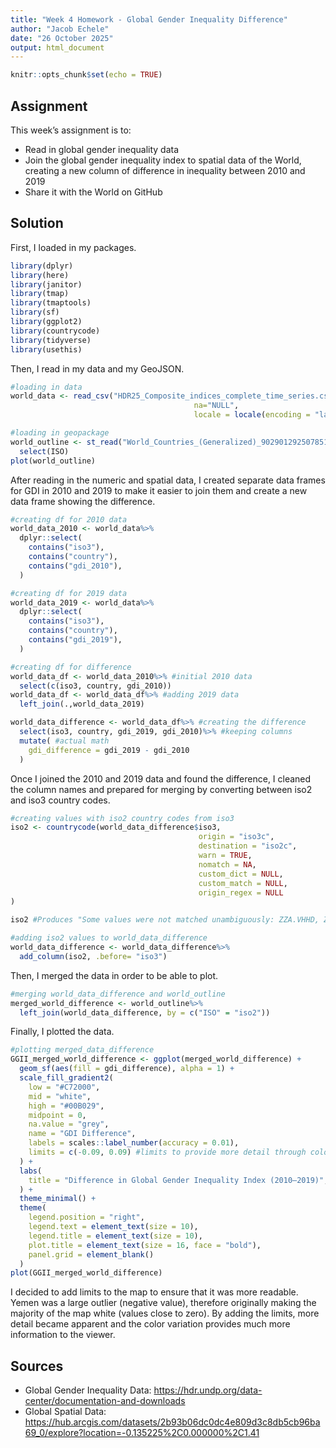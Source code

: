 ```yaml
---
title: "Week 4 Homework - Global Gender Inequality Difference"
author: "Jacob Echele"
date: "26 October 2025"
output: html_document
---
```


```r
knitr::opts_chunk$set(echo = TRUE)
```

## Assignment

This week's assignment is to:

- Read in global gender inequality data
- Join the global gender inequality index to spatial data of the World, creating a new column of difference in inequality between 2010 and 2019
- Share it with the World on GitHub

## Solution

First, I loaded in my packages.

```r
library(dplyr)
library(here)
library(janitor)
library(tmap)
library(tmaptools)
library(sf)
library(ggplot2)
library(countrycode)
library(tidyverse)
library(usethis)
```

Then, I read in my data and my GeoJSON.

```r
#loading in data
world_data <- read_csv("HDR25_Composite_indices_complete_time_series.csv",
                                         na="NULL",
                                         locale = locale(encoding = "latin1"))

#loading in geopackage
world_outline <- st_read("World_Countries_(Generalized)_9029012925078512962.geojson")%>%
  select(ISO)
plot(world_outline)
```

After reading in the numeric and spatial data, I created separate data frames for GDI in 2010 and 2019 to make it easier to join them and create a new data frame showing the difference.

```r
#creating df for 2010 data
world_data_2010 <- world_data%>%
  dplyr::select(
    contains("iso3"),
    contains("country"),
    contains("gdi_2010"),
  )

#creating df for 2019 data
world_data_2019 <- world_data%>%
  dplyr::select(
    contains("iso3"),
    contains("country"),
    contains("gdi_2019"),
  )

#creating df for difference
world_data_df <- world_data_2010%>% #initial 2010 data
  select(c(iso3, country, gdi_2010))
world_data_df <- world_data_df%>% #adding 2019 data
  left_join(.,world_data_2019)

world_data_difference <- world_data_df%>% #creating the difference
  select(iso3, country, gdi_2019, gdi_2010)%>% #keeping columns
  mutate( #actual math
    gdi_difference = gdi_2019 - gdi_2010
  )
```

Once I joined the 2010 and 2019 data and found the difference, I cleaned the column names and prepared for merging by converting between iso2 and iso3 country codes.

```r
#creating values with iso2 country codes from iso3  
iso2 <- countrycode(world_data_difference$iso3, 
                                          origin = "iso3c", 
                                          destination = "iso2c", 
                                          warn = TRUE,
                                          nomatch = NA,
                                          custom_dict = NULL,
                                          custom_match = NULL,
                                          origin_regex = NULL
)

iso2 #Produces "Some values were not matched unambiguously: ZZA.VHHD, ZZB.HHD, ZZC.HHD, ..."

#adding iso2 values to world_data_difference
world_data_difference <- world_data_difference%>%
  add_column(iso2, .before= "iso3")
```

Then, I merged the data in order to be able to plot.

```r
#merging world_data_difference and world_outline
merged_world_difference <- world_outline%>%
  left_join(world_data_difference, by = c("ISO" = "iso2"))
```

Finally, I plotted the data.

```r
#plotting merged_data_difference
GGII_merged_world_difference <- ggplot(merged_world_difference) +
  geom_sf(aes(fill = gdi_difference), alpha = 1) +
  scale_fill_gradient2(
    low = "#C72000",     
    mid = "white",       
    high = "#00B029",    
    midpoint = 0,        
    na.value = "grey", 
    name = "GDI Difference",
    labels = scales::label_number(accuracy = 0.01),
    limits = c(-0.09, 0.09) #limits to provide more detail through color variation; Yemen is extreme outlier and made most of the map white
  ) +
  labs(
    title = "Difference in Global Gender Inequality Index (2010–2019)",
  ) +
  theme_minimal() +
  theme(
    legend.position = "right",
    legend.text = element_text(size = 10),
    legend.title = element_text(size = 10),
    plot.title = element_text(size = 16, face = "bold"),
    panel.grid = element_blank()
  )
plot(GGII_merged_world_difference)
```

I decided to add limits to the map to ensure that it was more readable. Yemen was a large outlier (negative value), therefore originally making the majority of the map white (values close to zero). By adding the limits, more detail became apparent and the color variation provides much more information to the viewer.

## Sources

- Global Gender Inequality Data: <https://hdr.undp.org/data-center/documentation-and-downloads>
- Global Spatial Data: <https://hub.arcgis.com/datasets/2b93b06dc0dc4e809d3c8db5cb96ba69_0/explore?location=-0.135225%2C0.000000%2C1.41>